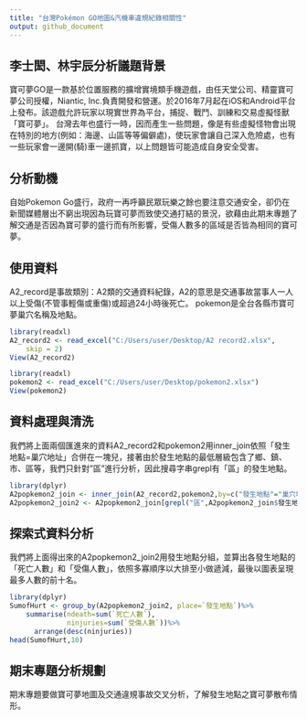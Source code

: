 ```yaml
---
title: "台灣Pokémon GO地圖&汽機車違規紀錄相關性"
output: github_document
---
```


## 李士閎、林宇辰分析議題背景
寶可夢GO是一款基於位置服務的擴增實境類手機遊戲，由任天堂公司、精靈寶可夢公司授權，Niantic, Inc.負責開發和營運。於2016年7月起在iOS和Android平台上發布。該遊戲允許玩家以現實世界為平台，捕捉、戰鬥、訓練和交易虛擬怪獸「寶可夢」。
台灣去年也盛行一時，因而產生一些問題，像是有些虛擬怪物會出現在特別的地方(例如：海邊、山區等等偏僻處)，使玩家會讓自己深入危險處，也有一些玩家會一邊開(騎)車一邊抓寶，以上問題皆可能造成自身安全受害。

## 分析動機
自始Pokemon Go盛行，政府一再呼籲民眾玩樂之餘也要注意交通安全，卻仍在新聞媒體層出不窮出現因為玩寶可夢而致使交通打結的景況，欲藉由此期末專題了解交通是否因為寶可夢的盛行而有所影響，受傷人數多的區域是否皆為相同的寶可夢。

## 使用資料
A2_record是事故類別：A2類的交通資料紀錄，A2的意思是交通事故當事人一人以上受傷(不管事輕傷或重傷)或超過24小時後死亡。
pokemon是全台各縣市寶可夢巢穴名稱及地點。

```r
library(readxl)
A2_record2 <- read_excel("C:/Users/user/Desktop/A2 record2.xlsx", 
    skip = 2)
View(A2_record2)

library(readxl)
pokemon2 <- read_excel("C:/Users/user/Desktop/pokemon2.xlsx")
View(pokemon2)
```

## 資料處理與清洗
我們將上面兩個匯進來的資料A2_record2和pokemon2用inner_join依照「發生地點=巢穴地址」合併在一塊兒，接著由於發生地點的最低層級包含了鄉、鎮、市、區等，我們只針對"區"進行分析，因此搜尋字串grepl有「區」的發生地點。

```r
library(dplyr)
A2popkemon2_join <- inner_join(A2_record2,pokemon2,by=c("發生地點"="巢穴地址"))
A2popkemon2_join2 <- A2popkemon2_join[grepl("區",A2popkemon2_join$發生地點),]
```

## 探索式資料分析
我們將上面得出來的A2popkemon2_join2用發生地點分組，並算出各發生地點的「死亡人數」和「受傷人數」，依照多寡順序以大排至小做遞減，最後以圖表呈現最多人數的前十名。

```r
library(dplyr)
SumofHurt <- group_by(A2popkemon2_join2, place=`發生地點`)%>%
    summarise(ndeath=sum(`死亡人數`),
              ninjuries=sum(`受傷人數`))%>%
      arrange(desc(ninjuries))
head(SumofHurt,10)
```

## 期末專題分析規劃
期末專題要做寶可夢地圖及交通違規事故交叉分析，了解發生地點之寶可夢散布情形。
